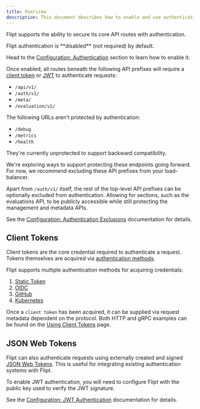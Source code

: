 ```yaml
---
title: Overview
description: This document describes how to enable and use authentication with Flipt.
---
```


Flipt supports the ability to secure its core API routes with authentication.

<Info>
Flipt authentication is **disabled** (not required) by default.

Head to the [Configuration: Authentication](/v1/configuration/authentication) section to learn how to enable it.

</Info>

Once enabled, all routes beneath the following API prefixes will require a [client token](#client-tokens) or [JWT](#json-web-tokens) to authenticate requests:

- `/api/v1/`
- `/auth/v1/`
- `/meta/`
- `/evaluation/v1/`

<Warning>
The following URLs aren't protected by authentication:

- `/debug`
- `/metrics`
- `/health`

They're currently unprotected to support backward compatibility.

We're exploring ways to support protecting these endpoints going forward.
For now, we recommend excluding these API prefixes from your load-balancer.

</Warning>

Apart from `/auth/v1/` itself, the rest of the top-level API prefixes can be optionally excluded from authentication.
Allowing for sections, such as the evaluations API, to be publicly accessible while still protecting the management and metadata APIs.

See the [Configuration: Authentication Exclusions](/v1/configuration/authentication#exclusions) documentation for details.

## Client Tokens

Client tokens are the core credential required to authenticate a request.
Tokens themselves are acquired via [authentication methods](/v1/authentication/methods).

Flipt supports multiple authentication methods for acquiring credentials:

1. [Static Token](/v1/authentication/methods/#static-token)
1. [OIDC](/v1/authentication/methods/#oidc)
1. [GitHub](/v1/authentication/methods/#github)
1. [Kubernetes](/v1/authentication/methods/#kubernetes)

Once a `client token` has been acquired, it can be supplied via request metadata dependent on the protocol. Both HTTP and gRPC examples can be found on the [Using Client Tokens](/v1/authentication/using-tokens) page.

## JSON Web Tokens

Flipt can also authenticate requests using externally created and signed [JSON Web Tokens](https://jwt.io/). This is useful for integrating existing authentication systems with Flipt.

To enable JWT authentication, you will need to configure Flipt with the public key used to verify the JWT signature.

See the [Configuration: JWT Authentication](/v1/configuration/authentication#json-web-token) documentation for details.
